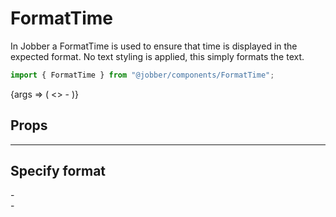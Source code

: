 
<Meta title="Components/Utilities/FormatTime" component={FormatTime} />

# FormatTime

In Jobber a FormatTime is used to ensure that time is displayed in the expected
format. No text styling is applied, this simply formats the text.

```ts
import { FormatTime } from "@jobber/components/FormatTime";
```

<Canvas>
  <Story
    name="FormatTime"
    args={{
      time: new CivilTime(2, 35),
    }}
  >
    {args => (
      <>
        <FormatTime {...args} />
        -
        <FormatTime {...args} time={new CivilTime(12, 35)} />
      </>
    )}
  </Story>
</Canvas>

## Props

<ArgsTable of={FormatTime} story="FormatTime" />

---

## Specify format

<Canvas>
  <div>
    <FormatTime time={new CivilTime(2, 35)} use24HourClock={true} />
    -
    <FormatTime time={new CivilTime(18, 35)} use24HourClock={true} />
    <br />
    <FormatTime time={new CivilTime(2, 35)} use24HourClock={false} />
    -
    <FormatTime time={new CivilTime(18, 35)} use24HourClock={false} />
  </div>
</Canvas>
